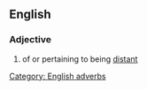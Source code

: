 ==English==

===Adjective===
'''{{PAGENAME}}'''
# of or pertaining to being [[distant]]

[[Category: English adverbs]]
